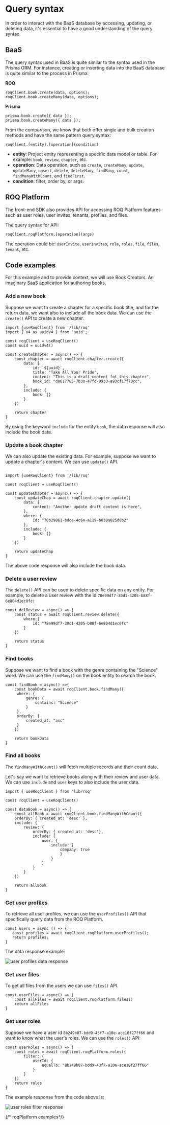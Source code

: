 # Query syntax

In order to interact with the BaaS database by accessing, updating, or deleting data, it's essential to have a good understanding of the query syntax. 


## BaaS

The query syntax used in BaaS is quite similar to the syntax used in the Prisma ORM. For instance, creating or inserting data into the BaaS database is quite similar to the process in Prisma:

**ROQ**

```tsx filename="ROQ Query"
roqClient.book.create(data, options);
roqClient.book.createMany(data, options);
```
**Prisma**

```tsx
prisma.book.create({ data });
prisma.book.createMany({ data });
```

From the comparison, we know that both offer single and bulk creation methods and have the same pattern query syntax:

```shell
roqClient.[entity].[operation](condition)
```

- **entity**: Project entity representing a specific data model or table. For example: `book`, `review`, `chapter`, etc.
- **operation**: Data operation, such as `create`, `createMany`, `update`, `updateMany`, `upsert`, `delete`, `deleteMany`, `findMany`, `count`, `findManyWithCount`, and `findFirst`.
- **condition**: filter, order by, or args.

## ROQ Platform

The front-end SDK also provides API for accessing ROQ Platform features such as user roles, user invites, tenants, profiles, and files. 

The query syntax for API:

```tsx
roqClient.roqPlatform.[operation](args)
```
The operation could be: `userInvite`, `userInvites`, `role`, `roles`, `file`, `files`, `tenant`, etc.


## Code examples

For this example and to provide context, we will use Book Creators. An imaginary SaaS application for authoring books. 

### Add a new book

Suppose we want to create a chapter for a specific book title, and for the return data, we want also to include all the book data. We can use the `create()` API to create a new chapter.

```tsx
import {useRoqClient} from '/lib/roq'
import { v4 as uuidv4 } from 'uuid';

const roqClient = useRoqClient()
const uuid = uuidv4()

const createChapter = async() => {
    const chapter = await roqClient.chapter.create({
        data: {
            id: `${uuid}`,
            title: "Take All Your Pride",
            content: "This is a draft content fot this chapter",
            book_id: "d8617785-7b30-47fd-9933-a93cf17f70cc",
        },
        include: {
            book: {}
        }
    })

	return chapter
}
```

By using the keyword `include` for the entity `book`, the data response will also include the book data.

### Update a book chapter

We can also update the existing data. For example, suppose we want to update a chapter's content. We can use `update()` API.

```tsx

import {useRoqClient} from '/lib/roq'

const roqClient = useRoqClient()

const updateChapter = async() => {
    const updateChap = await roqClient.chapter.update({
        data: {
            content: "Another update draft content is here",
        },
        where: {
            id: "70b29861-bdce-4c6e-a119-b038a025d0b2"
        },
        include: {
            book: {}
        }
    })

	return updateChap
}
```

The above code response will also include the book data.

### Delete a user review

The `delete()` API can be used to delete specific data on any entity. For example, to delete a user review with the id `78e99df7-30d1-4205-b88f-6e804d1ec0fc`:

```tsx
const delReview = async() => {
    const status = await roqClient.review.delete({
        where:{
            id: "78e99df7-30d1-4205-b88f-6e804d1ec0fc"
        }
    })

	return status
}
```

### Find books

Suppose we want to find a book with the genre containing the "Science" word. We can use the `findMany()` on the book entity to search the book.


```tsx
const findBook = async() =>{
    const bookData = await roqClient.book.findMany({
     where: {
         genre: {
             contains: "Science"
         }
     },
     orderBy: {
         created_at: "asc"
     }
    })

	return bookData
}
```

### Find all books

The `findManyWithCount()` will fetch multiple records and their count data. 

Let's say we want to retrieve books along with their review and user data. We can use `include` and `user` keys to also include the user data.

```tsx
import { useRoqClient } from 'lib/roq'

const roqClient = useRoqClient()

const dataBook = async() => {
    const allBook = await roqClient.book.findManyWithCount({
    orderBy: { created_at: 'desc' },
    include: {
        review: {
            orderBy: { created_at: 'desc'},
            include: {
                user: {
                    include: {
                        company: true
                        }
                    }
                }
            }
        }
    }) 
	
	return allBook
}
```


### Get user profiles

To retrieve all user profiles, we can use the `userProfiles()` API that specifically query data from the ROQ Platform.

```tsx
const users = async () => {
   const profiles = await roqClient.roqPlatform.userProfiles();
   return profiles; 
}
```

The data response example:

![user profiles data response](/screenshots/user-profiles-response.png)


### Get user files

To get all files from the users we can use `files()` API. 

```tsx
const userFiles = async() => {
    const allFiles = await roqClient.roqPlatform.files()
	return allFiles
}
```

### Get user roles

Suppose we have a user id `8b249b07-bdd9-43f7-a10e-ace10f27ff66` and want to know what the user's roles. We can use the `roles()` API:

```tsx
const userRoles = async() => {
    const roles = await roqClient.roqPlatform.roles({
		filter: {
			userId: {
				equalTo: "8b249b07-bdd9-43f7-a10e-ace10f27ff66"
			}
		}
	})
    return roles
}
```

The example response from the code above is:

![user roles filter response](/screenshots/user-roles-filter.png)


{/* roqPlatform examples*/}